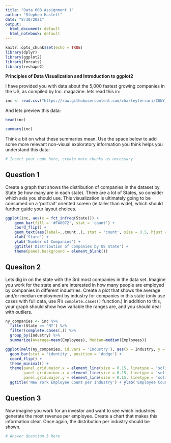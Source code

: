 ```yaml
---
title: "Data 608 Assignment 1"
author: "Stephen Haslett"
date: "8/30/2021"
output:
  html_document: default
  html_notebook: default
---
```


```r
knitr::opts_chunk$set(echo = TRUE)
library(dplyr)
library(ggplot2)
library(forcats)
library(reshape2)

```

**Principles of Data Visualization and Introduction to ggplot2**

I have provided you with data about the 5,000 fastest growing companies in the US, as compiled by Inc. magazine. lets read this in:

```r

inc <- read.csv("https://raw.githubusercontent.com/charleyferrari/CUNY_DATA_608/master/module1/Data/inc5000_data.csv", header= TRUE)

```

And lets preview this data:

```r

head(inc)

```
```r

summary(inc)

```

Think a bit on what these summaries mean. Use the space below to add some more relevant non-visual exploratory information you think helps you understand this data:

```r

# Insert your code here, create more chunks as necessary

```

## Question 1

Create a graph that shows the distribution of companies in the dataset by State (ie how many are in each state). There are a lot of States, so consider which axis you should use. This visualization is ultimately going to be consumed on a 'portrait' oriented screen (ie taller than wide), which should further guide your layout choices.

```r
ggplot(inc, aes(x = fct_infreq(State))) + 
    geom_bar(fill = '#FA8072', stat = 'count') +
    coord_flip() +
    geom_text(aes(label=..count..), stat = 'count', size = 3.5, hjust = -0.2, color = '#A52A2A') +
    xlab('State') +
    ylab('Number of Companies') +
    ggtitle('Distribution of Companies by US State') + 
    theme(panel.background = element_blank())
```

## Quesiton 2

Lets dig in on the state with the 3rd most companies in the data set. Imagine you work for the state and are interested in how many people are employed by companies in different industries. Create a plot that shows the average and/or median employment by industry for companies in this state (only use cases with full data, use R's `complete.cases()` function.) In addition to this, your graph should show how variable the ranges are, and you should deal with outliers.

```r
ny_companies <- inc %>%
  filter(State == 'NY') %>%
  filter(complete.cases(.)) %>%
  group_by(Industry) %>%
  summarize(Average=mean(Employees), Median=median(Employees))

ggplot(melt(ny_companies, id.vars = 'Industry'), aes(x = Industry, y = value, fill = variable)) +
  geom_bar(stat = 'identity', position = 'dodge') +
  coord_flip() +
  theme_minimal() +
  theme(panel.grid.major.x = element_line(size = 0.15, linetype = 'solid', color = '#808080'),
        panel.grid.minor.x = element_line(size = 0.15, linetype = 'solid', color = '#696969'),
        panel.grid.major.y = element_line(size = 0.15, linetype = 'solid', color = '#2F4F4F')) +
  ggtitle('New York Employee Count per Industry') + ylab('Employee Count')
```

## Question 3

Now imagine you work for an investor and want to see which industries generate the most revenue per employee. Create a chart that makes this information clear. Once again, the distribution per industry should be shown.

```r

# Answer Question 3 here

```

